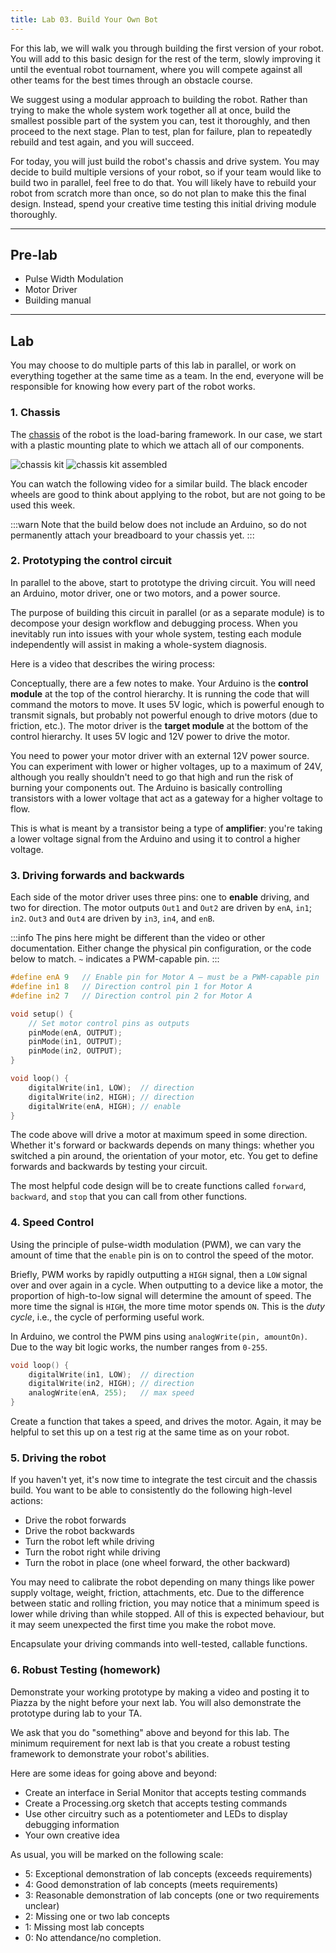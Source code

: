 ```yaml
---
title: Lab 03. Build Your Own Bot
---
```



For this lab, we will walk you through building the first version of your robot. You will add to this basic design for the rest of the term, slowly improving it until the eventual robot tournament, where you will compete against all other teams for the best times through an obstacle course.

We suggest using a modular approach to building the robot. Rather than trying to make the whole system work together all at once, build the smallest possible part of the system you can, test it thoroughly, and then proceed to the next stage. Plan to test, plan for failure, plan to repeatedly rebuild and test again, and you will succeed.

For today, you will just build the robot's chassis and drive system. You may decide to build multiple versions of your robot, so if your team would like to build two in parallel, feel free to do that. You will likely have to rebuild your robot from scratch more than once, so do not plan to make this the final design. Instead, spend your creative time testing this initial driving module thoroughly.


---
## Pre-lab
- Pulse Width Modulation
- Motor Driver
- Building manual

---
## Lab
You may choose to do multiple parts of this lab in parallel, or work on everything together at the same time as a team. In the end, everyone will be responsible for knowing how every part of the robot works.

### 1. Chassis
The [chassis](https://en.wikipedia.org/wiki/Chassis) of the robot is the load-baring framework. In our case, we start with a plastic mounting plate to which we attach all of our components.

![chassis kit](/img/chassis-kit.jpg)
![chassis kit assembled](/img/chassis-assembled.jpg)

You can watch the following video for a similar build. The black encoder wheels are good to think about applying to the robot, but are not going to be used this week.

:::warn
Note that the build below does not include an Arduino, so do not permanently attach your breadboard to your chassis yet.
:::

<YouTube id="Q4UmbjXwoZ4" />


### 2. Prototyping the control circuit
In parallel to the above, start to prototype the driving circuit. You will need an Arduino, motor driver, one or two motors, and a power source. 

The purpose of building this circuit in parallel (or as a separate module) is to decompose your design workflow and debugging process. When you inevitably run into issues with your whole system, testing each module independently will assist in making a whole-system diagnosis.

Here is a video that describes the wiring process:

<YouTube id="E2sTbpFsvXI" />

Conceptually, there are a few notes to make. Your Arduino is the **control module** at the top of the control hierarchy. It is running the code that will command the motors to move. It uses 5V logic, which is powerful enough to transmit signals, but probably not powerful enough to drive motors (due to friction, etc.). The motor driver is the **target module** at the bottom of the control hierarchy. It uses 5V logic and 12V power to drive the motor.

You need to power your motor driver with an external 12V power source. You can experiment with lower or higher voltages, up to a maximum of 24V, although you really shouldn't need to go that high and run the risk of burning your components out. The Arduino is basically controlling transistors with a lower voltage that act as a gateway for a higher voltage to flow.

This is what is meant by a transistor being a type of **amplifier**: you're taking a lower voltage signal from the Arduino and using it to control a higher voltage.


### 3. Driving forwards and backwards
Each side of the motor driver uses three pins: one to **enable** driving, and two for direction. The motor outputs `Out1` and `Out2` are driven by `enA`, `in1`; `in2`. `Out3` and `Out4` are driven by `in3`, `in4`, and `enB`. 

:::info
The pins here might be different than the video or other documentation. Either change the physical pin configuration, or the code below to match. `~` indicates a PWM-capable pin.
:::

```cpp
#define enA 9   // Enable pin for Motor A — must be a PWM-capable pin
#define in1 8   // Direction control pin 1 for Motor A
#define in2 7   // Direction control pin 2 for Motor A

void setup() {
    // Set motor control pins as outputs
    pinMode(enA, OUTPUT);
    pinMode(in1, OUTPUT);
    pinMode(in2, OUTPUT);
}

void loop() {
    digitalWrite(in1, LOW);  // direction
    digitalWrite(in2, HIGH); // direction
    digitalWrite(enA, HIGH); // enable
}
```

The code above will drive a motor at maximum speed in some direction. Whether it's forward or backwards depends on many things: whether you switched a pin around, the orientation of your motor, etc. You get to define forwards and backwards by testing your circuit.

The most helpful code design will be to create functions called `forward`, `backward`, and `stop` that you can call from other functions. 

### 4. Speed Control
Using the principle of pulse-width modulation (PWM), we can vary the amount of time that the `enable` pin is on to control the speed of the motor. 

Briefly, PWM works by rapidly outputting a `HIGH` signal, then a `LOW` signal over and over again in a cycle. When outputting to a device like a motor, the proportion of high-to-low signal will determine the amount of speed. The more time the signal is `HIGH`, the more time motor spends `ON`. This is the *duty cycle*, i.e., the cycle of performing useful work.

In Arduino, we control the PWM pins using `analogWrite(pin, amountOn)`. Due to the way bit logic works, the number ranges from `0-255`. 

```cpp
void loop() {
    digitalWrite(in1, LOW);  // direction
    digitalWrite(in2, HIGH); // direction
    analogWrite(enA, 255);   // max speed
}
```

Create a function that takes a speed, and drives the motor. Again, it may be helpful to set this up on a test rig at the same time as on your robot.

### 5. Driving the robot
If you haven't yet, it's now time to integrate the test circuit and the chassis build. You want to be able to consistently do the following high-level actions:
- Drive the robot forwards
- Drive the robot backwards
- Turn the robot left while driving
- Turn the robot right while driving
- Turn the robot in place (one wheel forward, the other backward)

You may need to calibrate the robot depending on many things like power supply voltage, weight, friction, attachments, etc. Due to the difference between static and rolling friction, you may notice that a minimum speed is lower while driving than while stopped. All of this is expected behaviour, but it may seem unexpected the first time you make the robot move.

Encapsulate your driving commands into well-tested, callable functions.

### 6. Robust Testing (homework)
Demonstrate your working prototype by making a video and posting it to Piazza by the night before your next lab. You will also demonstrate the prototype during lab to your TA. 

We ask that you do "something" above and beyond for this lab. The minimum requirement for next lab is that you create a robust testing framework to demonstrate your robot's abilities.

Here are some ideas for going above and beyond:
- Create an interface in Serial Monitor that accepts testing commands
- Create a Processing.org sketch that accepts testing commands
- Use other circuitry such as a potentiometer and LEDs to display debugging information
- Your own creative idea

As usual, you will be marked on the following scale:

- 5: Exceptional demonstration of lab concepts (exceeds requirements)
- 4: Good demonstration of lab concepts (meets requirements)
- 3: Reasonable demonstration of lab concepts (one or two requirements unclear)
- 2: Missing one or two lab concepts
- 1: Missing most lab concepts
- 0: No attendance/no completion.